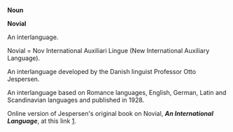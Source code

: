 '''Noun'''

'''Novial'''

An interlanguage. 

Novial = Nov International Auxiliari Lingue 
(New International Auxiliary Language).

An interlanguage developed by the Danish linguist Professor Otto Jespersen.

An interlanguage based on Romance languages, English, German, Latin and Scandinavian languages and published in 1928.

Online version of Jespersen's original book on Novial,  '''''An International Language''''', at this link [http://www.geocities.com/Athens/Forum/5037/AIL.html].
